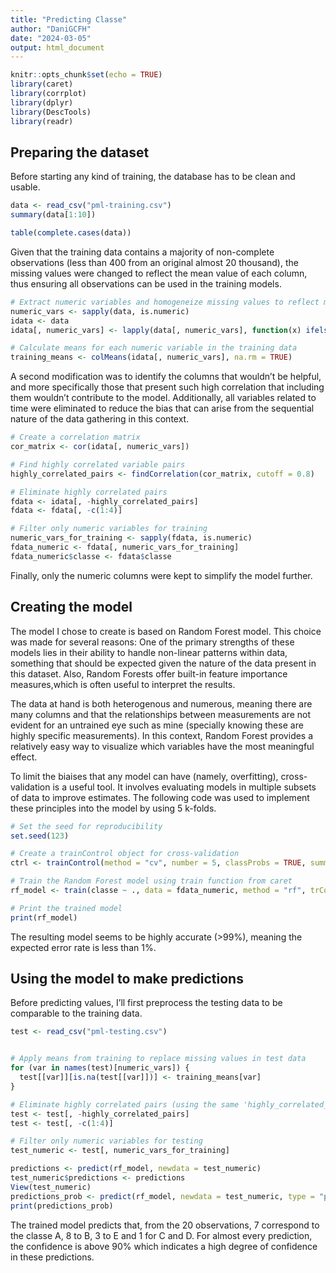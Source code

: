 ```yaml
---
title: "Predicting Classe"
author: "DaniGCFH"
date: "2024-03-05"
output: html_document
---
```


```r
knitr::opts_chunk$set(echo = TRUE)
library(caret)
library(corrplot)
library(dplyr)
library(DescTools)
library(readr)

```

## Preparing the dataset

Before starting any kind of training, the database has to be clean and usable. 
```r
data <- read_csv("pml-training.csv")
summary(data[1:10])
```

```r

table(complete.cases(data))
```

Given that the training data contains a majority of non-complete observations (less than 400 from an original almost 20 thousand), the missing values were changed to reflect the mean value of each column, thus ensuring all observations can be used in the training models. 

```r
# Extract numeric variables and homogeneize missing values to reflect mean values
numeric_vars <- sapply(data, is.numeric)
idata <- data
idata[, numeric_vars] <- lapply(data[, numeric_vars], function(x) ifelse(is.na(x), mean(x, na.rm = TRUE), x))

# Calculate means for each numeric variable in the training data
training_means <- colMeans(idata[, numeric_vars], na.rm = TRUE)
```

A second modification was to identify the columns that wouldn't be helpful, and more specifically those that present such high correlation that including them wouldn't contribute to the model. Additionally, all variables related to time were eliminated to reduce the bias that can arise from the sequential nature of the data gathering in this context.

```r

# Create a correlation matrix
cor_matrix <- cor(idata[, numeric_vars])

# Find highly correlated variable pairs
highly_correlated_pairs <- findCorrelation(cor_matrix, cutoff = 0.8)

# Eliminate highly correlated pairs
fdata <- idata[, -highly_correlated_pairs]
fdata <- fdata[, -c(1:4)]

# Filter only numeric variables for training
numeric_vars_for_training <- sapply(fdata, is.numeric)
fdata_numeric <- fdata[, numeric_vars_for_training]
fdata_numeric$classe <- fdata$classe
```
Finally, only the numeric columns were kept to simplify the model further. 


## Creating the model

The model I chose to create is based on Random Forest model. This choice was made for several reasons: One of the primary strengths of these models lies in their ability to handle non-linear patterns within data, something that should be expected given the nature of the data present in this dataset. Also, Random Forests offer built-in feature importance measures,which is often useful to interpret the results. 

The data at hand is both heterogenous and numerous, meaning there are many columns and that the relationships between measurements are not evident for an untrained eye such as mine (specially knowing these are highly specific measurements). In this context, Random Forest provides a relatively easy way to visualize which variables have the most meaningful effect.

To limit the biaises that any model can have (namely, overfitting), cross-validation is a useful tool. It involves evaluating models in multiple subsets of data to improve estimates. The following code was used to implement these principles into the model by using 5 k-folds.


```r

# Set the seed for reproducibility
set.seed(123)

# Create a trainControl object for cross-validation
ctrl <- trainControl(method = "cv", number = 5, classProbs = TRUE, summaryFunction = multiClassSummary)

# Train the Random Forest model using train function from caret
rf_model <- train(classe ~ ., data = fdata_numeric, method = "rf", trControl = ctrl)

# Print the trained model
print(rf_model)
```
The resulting model seems to be highly accurate (>99%), meaning the expected error rate is less than 1%.


## Using the model to make predictions

Before predicting values, I'll first preprocess the testing data to be comparable to the training data.

```r

test <- read_csv("pml-testing.csv")


# Apply means from training to replace missing values in test data
for (var in names(test)[numeric_vars]) {
  test[[var]][is.na(test[[var]])] <- training_means[var]
}

# Eliminate highly correlated pairs (using the same 'highly_correlated_pairs' from training)
test <- test[, -highly_correlated_pairs]
test <- test[, -c(1:4)]

# Filter only numeric variables for testing
test_numeric <- test[, numeric_vars_for_training]

```



```r

predictions <- predict(rf_model, newdata = test_numeric)
test_numeric$predictions <- predictions
View(test_numeric)
predictions_prob <- predict(rf_model, newdata = test_numeric, type = "prob")
print(predictions_prob)
```

The trained model predicts that, from the 20 observations, 7 correspond to the classe A, 8 to B, 3 to E and 1 for C and D. For almost every prediction, the confidence is above 90% which indicates a high degree of confidence in these predictions.


